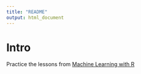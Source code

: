 ```yaml
---
title: "README"
output: html_document
---
```


# Intro
Practice the lessons from [Machine Learning with R](https://www.youtube.com/playlist?list=PLKBUk9FL4nBaHaW7C4_SAQfY_Wf-hupUG)